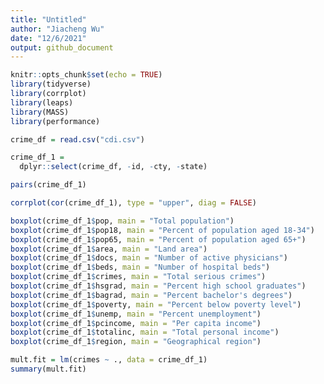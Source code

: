 ```yaml
---
title: "Untitled"
author: "Jiacheng Wu"
date: "12/6/2021"
output: github_document
---
```



```r
knitr::opts_chunk$set(echo = TRUE)
library(tidyverse)
library(corrplot)
library(leaps)
library(MASS)
library(performance)
```


```r
crime_df = read.csv("cdi.csv")
```

```r
crime_df_1 = 
  dplyr::select(crime_df, -id, -cty, -state)
```

```r
pairs(crime_df_1)
```

```r
corrplot(cor(crime_df_1), type = "upper", diag = FALSE)
```

```r
boxplot(crime_df_1$pop, main = "Total population")
boxplot(crime_df_1$pop18, main = "Percent of population aged 18-34")
boxplot(crime_df_1$pop65, main = "Percent of population aged 65+")
boxplot(crime_df_1$area, main = "Land area")
boxplot(crime_df_1$docs, main = "Number of active physicians")
boxplot(crime_df_1$beds, main = "Number of hospital beds")
boxplot(crime_df_1$crimes, main = "Total serious crimes")
boxplot(crime_df_1$hsgrad, main = "Percent high school graduates")
boxplot(crime_df_1$bagrad, main = "Percent bachelor's degrees")
boxplot(crime_df_1$poverty, main = "Percent below poverty level")
boxplot(crime_df_1$unemp, main = "Percent unemployment")
boxplot(crime_df_1$pcincome, main = "Per capita income")
boxplot(crime_df_1$totalinc, main = "Total personal income")
boxplot(crime_df_1$region, main = "Geographical region")

mult.fit = lm(crimes ~ ., data = crime_df_1)
summary(mult.fit)
```

